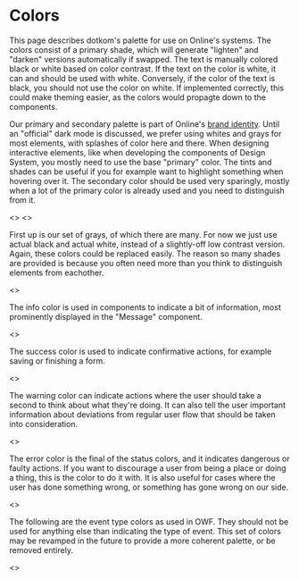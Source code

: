 
<Meta title="Global|Colors" />

# Colors

This page describes dotkom's palette for use on Online's systems. The colors consist of a primary shade, which will generate "lighten" and "darken" versions automatically if swapped. The text is manually colored black or white based on color contrast. If the text on the color is white, it can and should be used with white. Conversely, if the color of the text is black, you should not use the color on white.
If implemented correctly, this could make theming easier, as the colors would propagte down to the components.

Our primary and secondary palette is part of Online's [brand identity](https://online.ntnu.no/wiki/online/info/innsikt-og-interface/grafisk-profil/). Until an "official" dark mode is discussed, we prefer using whites and grays for most elements, with splashes of color here and there. When designing interactive elements, like when developing the components of Design System, you mostly need to use the base "primary" color. The tints and shades can be useful if you for example want to highlight something when hovering over it.
The secondary color should be used very sparingly, mostly when a lot of the primary color is already used and you need to distinguish from it.

<Canvas>
  <Story name="Primary">
    <>
      <ColorSwatch color="primaryLighten45" darkText={true} />
      <ColorSwatch color="primaryLighten30" />
      <ColorSwatch color="primaryLighten15" />
      <ColorSwatch color="primary" />
      <ColorSwatch color="primaryDarken15" />
      <ColorSwatch color="primaryDarken30" />
      <ColorSwatch color="primaryDarken45" />
    </>
  </Story>
  <Story name="Secondary">
    <>
      <ColorSwatch color="secondaryLighten45" darkText={true} />
      <ColorSwatch color="secondaryLighten30" darkText={true} />
      <ColorSwatch color="secondaryLighten15" darkText={true} />
      <ColorSwatch color="secondary" darkText={true} />
      <ColorSwatch color="secondaryDarken15" darkText={true} />
      <ColorSwatch color="secondaryDarken30" darkText={true} />
      <ColorSwatch color="secondaryDarken45" />
    </>
  </Story>
</Canvas>

First up is our set of grays, of which there are many. For now we just use actual black and actual white, instead of a slightly-off low contrast version. Again, these colors could be replaced easily.
The reason so many shades are provided is because you often need more than you think to distinguish elements from eachother.

<Canvas>
  <Story name="Gray">
    <>
      <ColorSwatch color="white" darkText={true} />
      <ColorSwatch color="grayLighten90" darkText={true} />
      <ColorSwatch color="grayLighten60" darkText={true} />
      <ColorSwatch color="grayLighten30" darkText={true} />
      <ColorSwatch color="gray" />
      <ColorSwatch color="grayDarken30" />
      <ColorSwatch color="grayDarken60" />
      <ColorSwatch color="grayDarken90" />
      <ColorSwatch color="black" />
    </>
  </Story>
</Canvas>

The info color is used in components to indicate a bit of information, most prominently displayed in the "Message" component.

<Canvas>
  <Story name="Info">
    <>
      <ColorSwatch color="infoLighten90" darkText={true} />
      <ColorSwatch color="infoLighten45" darkText={true} />
      <ColorSwatch color="info" />
      <ColorSwatch color="infoDarken35" />
      <ColorSwatch color="infoDarken70" />
    </>
  </Story>
</Canvas>

The success color is used to indicate confirmative actions, for example saving or finishing a form.

<Canvas>
  <Story name="Success">
    <>
      <ColorSwatch color="successLighten90" darkText={true} />
      <ColorSwatch color="successLighten45" darkText={true} />
      <ColorSwatch color="success" />
      <ColorSwatch color="successDarken35" />
      <ColorSwatch color="successDarken70" />
    </>
  </Story>
</Canvas>

The warning color can indicate actions where the user should take a second to think about what they're doing. It can also tell the user important information about deviations from regular user flow that should be taken into consideration.

<Canvas>
  <Story name="Warning">
    <>
      <ColorSwatch color="warningLighten90" darkText={true} />
      <ColorSwatch color="warningLighten45" darkText={true} />
      <ColorSwatch color="warning" darkText={true} />
      <ColorSwatch color="warningDarken35" />
      <ColorSwatch color="warningDarken70" />
    </>
  </Story>
</Canvas>

The error color is the final of the status colors, and it indicates dangerous or faulty actions. If you want to discourage a user from being a place or doing a thing, this is the color to do it with. It is also useful for cases where the user has done something wrong, or something has gone wrong on our side.

<Canvas>
  <Story name="Error">
    <>
      <ColorSwatch color="errorLighten90" darkText={true} />
      <ColorSwatch color="errorLighten45" darkText={true} />
      <ColorSwatch color="error" />
      <ColorSwatch color="errorDarken35" />
      <ColorSwatch color="errorDarken70" />
    </>
  </Story>
</Canvas>

The following are the event type colors as used in OWF. They should not be used for anything else than indicating the type of event. This set of colors may be revamped in the future to provide a more coherent palette, or be removed entirely.

<Canvas>
  <Story name="Events">
    <>
      <ColorSwatch color="eventsBedpres" />
      <ColorSwatch color="eventsKurs" />
      <ColorSwatch color="eventsSosialt" darkText={true} />
      <ColorSwatch color="eventsUtflukt" darkText={true} />
      <ColorSwatch color="eventsEkskursjon" darkText={true} />
      <ColorSwatch color="eventsKjelleren" />
      <ColorSwatch color="eventsInternt" />
      <ColorSwatch color="eventsAnnet" />
    </>
  </Story>
</Canvas>
